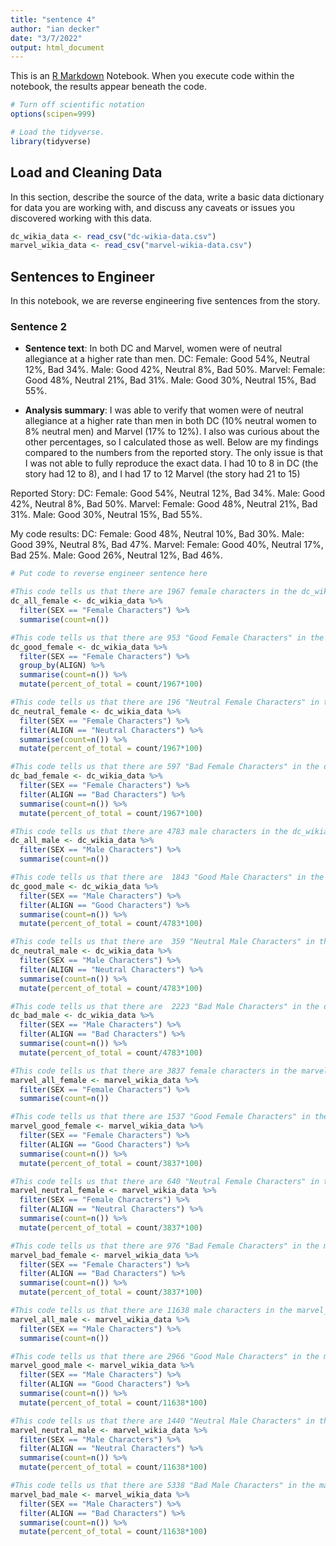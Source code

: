 ```yaml
---
title: "sentence 4"
author: "ian decker"
date: "3/7/2022"
output: html_document
---
```


This is an [R Markdown](http://rmarkdown.rstudio.com) Notebook. When you execute code within the notebook, the results appear beneath the code. 


```r
# Turn off scientific notation
options(scipen=999)

# Load the tidyverse.
library(tidyverse)
```

## Load and Cleaning Data

In this section, describe the source of the data, write a basic data dictionary for data you are working with, and discuss any caveats or issues you discovered working with this data. 

```r
dc_wikia_data <- read_csv("dc-wikia-data.csv")
marvel_wikia_data <- read_csv("marvel-wikia-data.csv")
```

## Sentences to Engineer
In this notebook, we are reverse engineering five sentences from the story.

### Sentence 2

* **Sentence text**: In both DC and Marvel, women were of neutral allegiance at a higher rate than men.
DC: Female: Good 54%, Neutral 12%, Bad 34%. Male: Good 42%, Neutral 8%, Bad 50%. 
Marvel: Female: Good 48%, Neutral 21%, Bad 31%. Male: Good 30%, Neutral 15%, Bad 55%.

* **Analysis summary**: I was able to verify that women were of neutral allegiance at a higher rate than men in both DC (10% neutral women to 8% neutral men) and Marvel (17% to 12%). I also was curious about the other percentages, so I calculated those as well. Below are my findings compared to the numbers from the reported story. The only issue is that I was not able to fully reproduce the exact data. I had 10 to 8 in DC (the story had 12 to 8), and I had 17 to 12 Marvel (the story had 21 to 15)

Reported Story:
DC: Female: Good 54%, Neutral 12%, Bad 34%. Male: Good 42%, Neutral 8%, Bad 50%. 
Marvel: Female: Good 48%, Neutral 21%, Bad 31%. Male: Good 30%, Neutral 15%, Bad 55%.

My code results:
DC: Female: Good 48%, Neutral 10%, Bad 30%. Male: Good 39%, Neutral 8%, Bad 47%. 
Marvel: Female: Good 40%, Neutral 17%, Bad 25%. Male: Good 26%, Neutral 12%, Bad 46%.

```r
# Put code to reverse engineer sentence here

#This code tells us that there are 1967 female characters in the dc_wikia_data set.
dc_all_female <- dc_wikia_data %>%
  filter(SEX == "Female Characters") %>%
  summarise(count=n())

```



```r
#This code tells us that there are 953 "Good Female Characters" in the dc_wikia_data set, which is 48.4% of the total female characters.
dc_good_female <- dc_wikia_data %>%
  filter(SEX == "Female Characters") %>% 
  group_by(ALIGN) %>%
  summarise(count=n()) %>%
  mutate(percent_of_total = count/1967*100)

```



```r
#This code tells us that there are 196 "Neutral Female Characters" in the dc_wikia_data set, which is 9.96%, or 10% of the total female characters.
dc_neutral_female <- dc_wikia_data %>%
  filter(SEX == "Female Characters") %>% 
  filter(ALIGN == "Neutral Characters") %>%
  summarise(count=n()) %>%
  mutate(percent_of_total = count/1967*100)

```



```r
#This code tells us that there are 597 "Bad Female Characters" in the dc_wikia_data set, which is 30.4% of the total female characters.
dc_bad_female <- dc_wikia_data %>%
  filter(SEX == "Female Characters") %>% 
  filter(ALIGN == "Bad Characters") %>%
  summarise(count=n()) %>%
  mutate(percent_of_total = count/1967*100)

```



```r
#This code tells us that there are 4783 male characters in the dc_wikia_data set.
dc_all_male <- dc_wikia_data %>%
  filter(SEX == "Male Characters") %>%
  summarise(count=n())

```



```r
#This code tells us that there are 	1843 "Good Male Characters" in the dc_wikia_data set, which is 39% of the total male characters.
dc_good_male <- dc_wikia_data %>%
  filter(SEX == "Male Characters") %>% 
  filter(ALIGN == "Good Characters") %>%
  summarise(count=n()) %>%
  mutate(percent_of_total = count/4783*100)

```



```r
#This code tells us that there are 	359 "Neutral Male Characters" in the dc_wikia_data set, which is 7.5%, or 8% of the total male characters.
dc_neutral_male <- dc_wikia_data %>%
  filter(SEX == "Male Characters") %>% 
  filter(ALIGN == "Neutral Characters") %>%
  summarise(count=n()) %>%
  mutate(percent_of_total = count/4783*100)

```



```r
#This code tells us that there are 	2223 "Bad Male Characters" in the dc_wikia_data set, which is 46.5% of the total male characters.
dc_bad_male <- dc_wikia_data %>%
  filter(SEX == "Male Characters") %>% 
  filter(ALIGN == "Bad Characters") %>%
  summarise(count=n()) %>%
  mutate(percent_of_total = count/4783*100)

```



```r
#This code tells us that there are 3837 female characters in the marvel_wikia_data set.
marvel_all_female <- marvel_wikia_data %>%
  filter(SEX == "Female Characters") %>%
  summarise(count=n())

```



```r
#This code tells us that there are 1537 "Good Female Characters" in the marvel_wikia_data set, which is 40.1% of the total female characters.
marvel_good_female <- marvel_wikia_data %>%
  filter(SEX == "Female Characters") %>% 
  filter(ALIGN == "Good Characters") %>%
  summarise(count=n()) %>%
  mutate(percent_of_total = count/3837*100)

```



```r
#This code tells us that there are 640 "Neutral Female Characters" in the marvel_wikia_data set, which is 17% of the total female characters.
marvel_neutral_female <- marvel_wikia_data %>%
  filter(SEX == "Female Characters") %>% 
  filter(ALIGN == "Neutral Characters") %>%
  summarise(count=n()) %>%
  mutate(percent_of_total = count/3837*100)

```



```r
#This code tells us that there are 976 "Bad Female Characters" in the marvel_wikia_data set, which is 25% of the total female characters.
marvel_bad_female <- marvel_wikia_data %>%
  filter(SEX == "Female Characters") %>% 
  filter(ALIGN == "Bad Characters") %>%
  summarise(count=n()) %>%
  mutate(percent_of_total = count/3837*100)

```



```r
#This code tells us that there are 11638 male characters in the marvel_wikia_data set.
marvel_all_male <- marvel_wikia_data %>%
  filter(SEX == "Male Characters") %>%
  summarise(count=n())

```



```r
#This code tells us that there are 2966 "Good Male Characters" in the marvel_wikia_data set, which is 25.5% of the total male characters.
marvel_good_male <- marvel_wikia_data %>%
  filter(SEX == "Male Characters") %>% 
  filter(ALIGN == "Good Characters") %>%
  summarise(count=n()) %>%
  mutate(percent_of_total = count/11638*100)

```



```r
#This code tells us that there are 1440 "Neutral Male Characters" in the marvel_wikia_data set, which is 12.4% of the total male characters.
marvel_neutral_male <- marvel_wikia_data %>%
  filter(SEX == "Male Characters") %>% 
  filter(ALIGN == "Neutral Characters") %>%
  summarise(count=n()) %>%
  mutate(percent_of_total = count/11638*100)

```



```r
#This code tells us that there are 5338 "Bad Male Characters" in the marvel_wikia_data set, which is 46% of the total male characters.
marvel_bad_male <- marvel_wikia_data %>%
  filter(SEX == "Male Characters") %>% 
  filter(ALIGN == "Bad Characters") %>%
  summarise(count=n()) %>%
  mutate(percent_of_total = count/11638*100)

```

